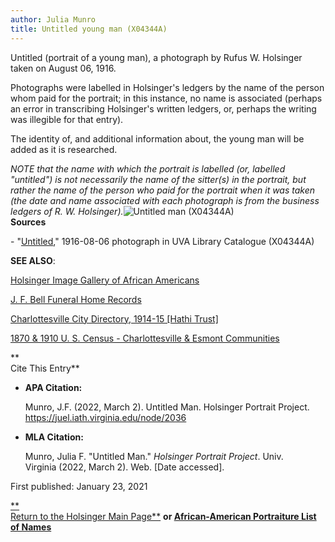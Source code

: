 ```yaml
---
author: Julia Munro
title: Untitled young man (X04344A)
---
```

Untitled (portrait of a young man), a photograph by Rufus W. Holsinger taken on August 06, 1916.

Photographs were labelled in Holsinger's ledgers by the name of the person whom paid for the portrait; in this instance, no name is associated (perhaps an error in transcribing Holsinger's written ledgers, or, perhaps the writing was illegible for that entry). 

The identity of, and additional information about, the young man will be added as it is researched.

_NOTE that the name with which the portrait is labelled (or, labelled "untitled") is not necessarily the name of the sitter(s) in the portrait, but rather the name of the person who paid for the portrait when it was taken (the date and name associated with each photograph is from the business ledgers of R. W. Holsinger)._![Untitled man (X04344A)](https://iiif.lib.virginia.edu/iiif/uva-lib:1044435/full/778,561/0/default.jpg "Untitled man (X04344A)")  
**Sources**

\- "[Untitled](https://v3.lib.virginia.edu/sources/images/items/uva-lib:1044435 "Untitled Man (X04344A)")," 1916-08-06 photograph in UVA Library Catalogue (X04344A)

**SEE ALSO**:

[Holsinger Image Gallery of African Americans](http://rwholsingerphotos.org/images.php "Holsinger Image Gallery of African Americans")

[J. F. Bell Funeral Home Records](http://www2.vcdh.virginia.edu/afam/raceandplace/perl_scripts/funeral_search.html "J. F. Bell Funeral Home Database")

[Charlottesville City Directory, 1914-15 \[Hathi Trust\]](https://catalog.hathitrust.org/Record/101954103 "Charlottesville City Directory, 1914-15") 

[1870 & 1910 U. S. Census - Charlottesville & Esmont Communities](http://www2.vcdh.virginia.edu/afam/raceandplace/census/search_both.html "1870 & 1910 U. S. Census: Charlottesville and Esmont Communities")

**  
Cite This Entry**

*   **APA Citation:**
    
    Munro, J.F. (2022, March 2). Untitled Man. Holsinger Portrait Project. https://juel.iath.virginia.edu/node/2036
    
*   **MLA Citation:**
    
    Munro, Julia F. "Untitled Man." _Holsinger Portrait Project_. Univ. Virginia (2022, March 2). Web. \[Date accessed\].
    

  
First published: January 23, 2021

[**  
Return to the Holsinger Main Page**](http://juel.iath.virginia.edu/node/980) **or [African-American Portraiture List of Names](http://juel.iath.virginia.edu/node/996)**